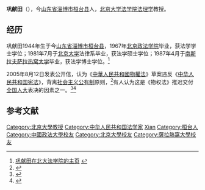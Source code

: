 '''巩献田'''（{{bd|1944年|12月||}}），今[[山东省|山东省]][[淄博市|淄博市]][[桓台县|桓台县]]人，[[北京大学法学院|北京大学法学院]][[法理学|法理学]]教授。 

==经历==
巩献田1944年生于今[[山东省|山东省]][[淄博市|淄博市]][[桓台县|桓台县]]，1967年[[北京政法学院|北京政法学院]]毕业，获法学学士学位；1981年7月于[[北京大学|北京大学]]法律系毕业，获法学硕士学位；1987年4月于[[南斯拉夫|南斯拉夫]][[萨拉热窝大学|萨拉热窝大学]]毕业，获法学博士学位。<ref>[http://www.law.pku.edu.cn/teacher/teacherView.asp?id=13&menuid=20038206442528&menuname=本院教师 巩献田在北大法学院的主页] {{webarchive|url=https://web.archive.org/web/20070313101806/http://www.law.pku.edu.cn/teacher/teacherView.asp?id=13&menuid=20038206442528&menuname=%E6%9C%AC%E9%99%A2%E6%95%99%E5%B8%88 |date=2007-03-13 }}</ref>

2005年8月12日发表公开信，认为《[[中華人民共和國物權法|中華人民共和國物權法]]》草案违反《[[中华人民共和国宪法|中华人民共和国宪法]]》，背离[[社会主义|社会主义]][[公有制|公有制]]原则，<ref>{{cite news |title=巩献田首次回应“叫停物权法”事件(图)-搜狐新闻 |url=https://news.sohu.com/20060317/n242337796.shtml |accessdate=2021-10-15 |work=news.sohu.com}}</ref>有人认为这是《物权法》推迟交付[[全国人大|全国人大]]表决的因素之一。<ref>{{cite news |title=北大教授巩献田首次回应一封信叫停物权法事件_新闻中心_新浪网 |url=http://news.sina.com.cn/c/2006-03-19/09498475322s.shtml |accessdate=2021-10-15 |work=news.sina.com.cn}}</ref><ref>{{cite news |title=物权法草案违宪之争何时了？|url=http://chinalawinfo.com/Feature/FeatureDisplay1.aspx?featureId=356&year=2006&data=2006/12/21%200:00:00 |accessdate=2021-10-15 |work= 北大法律信息网 -- 法律信息服务平台 }}</ref>

==参考文献==
{{reflist}}
{{normdaten}}
{{DEFAULTSORT:Gong xiantian}}
[[Category:北京大學教授|Category:北京大學教授]]
[[Category:中华人民共和国法学家|Category:中华人民共和国法学家]]
[[Category:巩姓|Xian]]
[[Category:桓台人|Category:桓台人]]
[[Category:中國政法大學校友|Category:中國政法大學校友]]
[[Category:北京大學校友|Category:北京大學校友]]
[[Category:薩拉熱窩大學校友|Category:薩拉熱窩大學校友]]